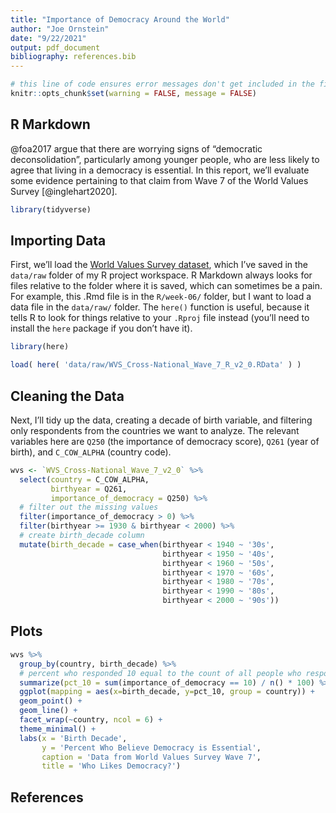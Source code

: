 ```yaml
---
title: "Importance of Democracy Around the World"
author: "Joe Ornstein"
date: "9/22/2021"
output: pdf_document
bibliography: references.bib
---
```


```r
# this line of code ensures error messages don't get included in the final report
knitr::opts_chunk$set(warning = FALSE, message = FALSE)
```

## R Markdown

@foa2017 argue that there are worrying signs of "democratic deconsolidation", particularly among younger people, who are less likely to agree that living in a democracy is essential. In this report, we'll evaluate some evidence pertaining to that claim from Wave 7 of the World Values Survey [@inglehart2020].

```r
library(tidyverse)
```

## Importing Data

First, we'll load the [World Values Survey dataset](https://www.worldvaluessurvey.org/wvs.jsp), which I've saved in the `data/raw` folder of my R project workspace. R Markdown always looks for files relative to the folder where it is saved, which can sometimes be a pain. For example, this .Rmd file is in the `R/week-06/` folder, but I want to load a data file in the `data/raw/` folder. The `here()` function is useful, because it tells R to look for things relative to your `.Rproj` file instead (you'll need to install the `here` package if you don't have it).

```r
library(here)

load( here( 'data/raw/WVS_Cross-National_Wave_7_R_v2_0.RData' ) )

```

## Cleaning the Data

Next, I'll tidy up the data, creating a decade of birth variable, and filtering only respondents from the countries we want to analyze. The relevant variables here are `Q250` (the importance of democracy score), `Q261` (year of birth), and `C_COW_ALPHA` (country code).

```r
wvs <- `WVS_Cross-National_Wave_7_v2_0` %>% 
  select(country = C_COW_ALPHA,
         birthyear = Q261,
         importance_of_democracy = Q250) %>%
  # filter out the missing values
  filter(importance_of_democracy > 0) %>% 
  filter(birthyear >= 1930 & birthyear < 2000) %>% 
  # create birth_decade column
  mutate(birth_decade = case_when(birthyear < 1940 ~ '30s',
                                  birthyear < 1950 ~ '40s',
                                  birthyear < 1960 ~ '50s',
                                  birthyear < 1970 ~ '60s',
                                  birthyear < 1980 ~ '70s',
                                  birthyear < 1990 ~ '80s',
                                  birthyear < 2000 ~ '90s'))
```

## Plots

```r
wvs %>% 
  group_by(country, birth_decade) %>% 
  # percent who responded 10 equal to the count of all people who responded with a 10, divided by the number of people in each category, times 100
  summarize(pct_10 = sum(importance_of_democracy == 10) / n() * 100) %>% 
  ggplot(mapping = aes(x=birth_decade, y=pct_10, group = country)) +
  geom_point() +
  geom_line() +
  facet_wrap(~country, ncol = 6) +
  theme_minimal() +
  labs(x = 'Birth Decade', 
       y = 'Percent Who Believe Democracy is Essential', 
       caption = 'Data from World Values Survey Wave 7', 
       title = 'Who Likes Democracy?')
```

## References
